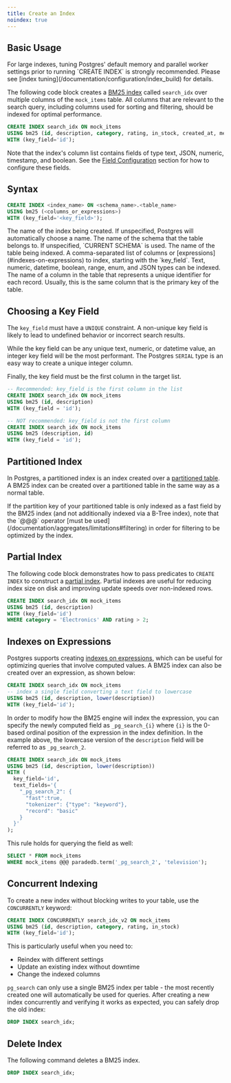 ```yaml
---
title: Create an Index
noindex: true
---
```


## Basic Usage

<Note>
For large indexes, tuning Postgres' default memory and parallel worker settings prior to running `CREATE INDEX` is strongly recommended.
Please see [index tuning](/documentation/configuration/index_build) for details.
</Note>

The following code block creates a [BM25 index](/documentation/concepts/index) called `search_idx` over multiple columns of the `mock_items` table.
All columns that are relevant to the search query, including columns used for sorting and filtering, should be indexed for optimal performance.

```sql
CREATE INDEX search_idx ON mock_items
USING bm25 (id, description, category, rating, in_stock, created_at, metadata, weight_range)
WITH (key_field='id');
```

Note that the index's column list contains fields of type text, JSON, numeric, timestamp, and boolean. See the [Field Configuration](/documentation/indexing/field_options) section for how to configure these fields.

## Syntax

```sql
CREATE INDEX <index_name> ON <schema_name>.<table_name>
USING bm25 (<columns_or_expressions>)
WITH (key_field='<key_field>');
```

<ParamField body="index_name">
  The name of the index being created. If unspecified, Postgres will automatically choose a name.
</ParamField>
<ParamField body="schema_name">
  The name of the schema that the table belongs to. If unspecified, `CURRENT SCHEMA` is used.
</ParamField>
<ParamField body="table_name" required>
  The name of the table being indexed.
</ParamField>
<ParamField body="columns_or_expressions" required>
  A comma-separated list of columns or [expressions](#indexes-on-expressions) to index, starting with the `key_field`. Text, numeric, datetime, boolean, range, enum, and JSON types can be indexed.
</ParamField>
<ParamField body="key_field" required>
  The name of a column in the table that represents a unique identifier for each
  record. Usually, this is the same column that is the primary key of the table.
</ParamField>

## Choosing a Key Field

The `key_field` must have a `UNIQUE` constraint. A non-unique key field is likely to lead to undefined behavior
or incorrect search results.

While the key field can be any unique text, numeric, or datetime value, an integer key field will be the most
performant. The Postgres `SERIAL` type is an easy way to create a unique integer column.

Finally, the key field must be the first column in the target list.

```sql
-- Recommended: key_field is the first column in the list
CREATE INDEX search_idx ON mock_items
USING bm25 (id, description)
WITH (key_field = 'id');

-- NOT recommended: key_field is not the first column
CREATE INDEX search_idx ON mock_items
USING bm25 (description, id)
WITH (key_field = 'id');
```

## Partitioned Index

In Postgres, a partitioned index is an index created over a [partitioned table](https://www.postgresql.org/docs/current/ddl-partitioning.html).
A BM25 index can be created over a partitioned table in the same way as a normal table.

<Note>
  If the partition key of your partitioned table is only indexed as a fast field by the BM25 index
  (and not additionally indexed via a B-Tree index), note that the `@@@` operator [must be used](/documentation/aggregates/limitations#filtering)
  in order for filtering to be optimized by the index.
</Note>

## Partial Index

The following code block demonstrates how to pass predicates to `CREATE INDEX`
to construct a [partial index](https://www.postgresql.org/docs/current/indexes-partial.html). Partial
indexes are useful for reducing index size on disk and improving update speeds over non-indexed rows.

```sql
CREATE INDEX search_idx ON mock_items
USING bm25 (id, description)
WITH (key_field='id')
WHERE category = 'Electronics' AND rating > 2;
```

## Indexes on Expressions

Postgres supports creating [indexes on expressions](https://www.postgresql.org/docs/current/indexes-expressional.html),
which can be useful for optimizing queries that involve computed values.
A BM25 index can also be created over an expression, as shown below:

```sql
CREATE INDEX search_idx ON mock_items
-- index a single field converting a text field to lowercase
USING bm25 (id, description, lower(description))
WITH (key_field='id');
```

In order to modify how the BM25 engine will index the expression, you can specify
the newly computed field as `_pg_search_{i}` where `{i}` is the 0-based ordinal position
of the expression in the index definition. In the example above, the lowercase version
of the `description` field will be referred to as `_pg_search_2`.

```sql
CREATE INDEX search_idx ON mock_items
USING bm25 (id, description, lower(description))
WITH (
  key_field='id',
  text_fields='{
    "_pg_search_2": {
      "fast":true,
      "tokenizer": {"type": "keyword"},
      "record": "basic"
    }
  }'
);
```

This rule holds for querying the field as well:
```sql
SELECT * FROM mock_items
WHERE mock_items @@@ paradedb.term('_pg_search_2', 'television');
```

## Concurrent Indexing

To create a new index without blocking writes to your table, use the `CONCURRENTLY` keyword:

```sql
CREATE INDEX CONCURRENTLY search_idx_v2 ON mock_items
USING bm25 (id, description, category, rating, in_stock)
WITH (key_field='id');
```

This is particularly useful when you need to:
- Reindex with different settings
- Update an existing index without downtime
- Change the indexed columns

`pg_search` can only use a single BM25 index per table - the most recently created one will automatically be used for queries. After creating a new index concurrently and verifying it works as expected, you can safely drop the old index:

```sql
DROP INDEX search_idx;
```

## Delete Index

The following command deletes a BM25 index.

```sql
DROP INDEX search_idx;
```

